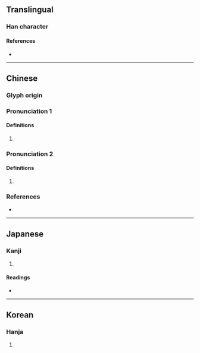 {{character info}}
==Translingual==

===Han character===
{{Han char|rn=9|rad=人|as=10|sn=12|four=25247|canj=OTTB|ids=⿰亻冓}}

====References====
* {{Han ref|kx=0112.260|dkj=00946|dj=0240.100|hdz=10200.010|uh=508B|ud=20619|bh=D855|bd=55381}}

----

==Chinese==
{{zh-forms}}

===Glyph origin===
{{Han etym}}

===Pronunciation 1===
{{zh-pron
|m=jiǎng
|c=gong2
|mc=y
|oc=y
|cat=
}}

====Definitions====
{{zh-hanzi}}

# {{zh-only|𠈵傋}}

===Pronunciation 2===
{{zh-pron
|m=gòu
|c=gau3
|mc=
|oc=
|cat=
}}

====Definitions====
{{zh-hanzi}}

# {{zh-only|傋霿}}

===References===
* {{R:yue:Hanzi}}

----

==Japanese==

===Kanji===
{{ja-kanji|grade=|rs=人10}}

# {{rfdef|ja|sort=人10}}

====Readings====
* {{ja-readings|on=[[こう]] (kō), [[く]] (ku)|kun=[[へつらわぬ]] (hetsurawanu), [[おろか]] (oroka)}}

----

==Korean==

===Hanja===
{{ko-hanja|hangeul=강|rv=gang|mr=kang}}

# {{rfdef|ko|sort=人10}}